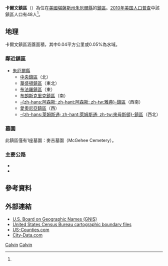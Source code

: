 {{noteTA
|G1=USState
}}
{{Infobox settlement
|official_name = 卡爾文鎮區
|native_name = Calvin Township
|settlement_type = 鎮區
|image_map = Map highlighting Calvin Township, Jewell County, Kansas.svg
|mapsize = 
|map_caption = 卡爾文鎮區在朱厄爾縣的位置
|coordinates_display = inline,title
|coordinates_region = US-KS
|subdivision_type = [[世界政區索引|國家]]
|subdivision_name = [[美国|美国]]
|subdivision_type1 = [[美國行政區劃|州]]
|subdivision_name1 = [[堪薩斯州|堪薩斯州]]
|subdivision_type2 = [[堪薩斯州縣份列表|縣]]
|subdivision_name2 = [[朱厄爾縣_(堪薩斯州)|朱厄爾縣]]
|area_total_km2 = 81.4
|area_land_km2 = 81.37
|area_water_km2 = 0.04
|area_total_sq_mi = 31.43
|area_land_sq_mi = 31.42
|area_water_sq_mi = 0.01
|area_water_percent = 0.05
|population_as_of = [[2010年美国人口普查|2010]]
|population_footnotes = <ref name=census>{{cite web|url=http://www.census.gov/geo/www/gazetteer/gazetteer2010.html|title=2010 Census Gazetteer Files|publisher=[[美国人口调查局|美国人口调查局]]|accessdate=2016-01-26|archive-url=https://web.archive.org/web/20121021075704/http://www.census.gov/geo/www/gazetteer/gazetteer2010.html|archive-date=2012-10-21|dead-url=yes}}</ref>
|population_total = 48
|population_density_km2 = auto
|elevation_footnotes = 
|elevation_m = 533
|elevation_ft = 1749
|latd = 39
|latm = 41
|lats = 58
|latNS = N
|longd = 98
|longm = 12
|longs = 36
|longEW = W
|blank_name = [[地名信息系统|GNIS]] feature ID
|blank_info = [http://geonames.usgs.gov/pls/gnispublic/f?p=gnispq:3:::NO::P3_FID:0472100 0472100]
|website = 
|footnotes = 
}}

'''卡爾文鎮區'''（{{lang-en|'''Calvin Township'''}}）為位在[[美國|美國]][[堪薩斯州|堪薩斯州]][[朱厄爾縣_(堪薩斯州)|朱厄爾縣]]的[[行政鎮區|鎮區]]。[[2010年美国人口普查|2010年美国人口普查]]中該鎮區人口有48人<ref name=census/>。

==地理==
卡爾文鎮區涵蓋面積{{convert|81.4|km2|sqmi}}，其中0.04平方公里或0.05%為水域。

=== 鄰近鎮區 ===
*[[朱厄爾縣_(堪薩斯州)|朱厄爾縣]]
**[[中央鎮區_(朱厄爾縣)|中央鎮區]]（北）
**[[華盛頓鎮區_(朱厄爾縣)|華盛頓鎮區]]（東北）
**[[布法羅鎮區_(朱厄爾縣)|布法羅鎮區]]（東）
**[[布朗斯克里克鎮區_(朱厄爾縣)|布朗斯克里克鎮區]]（南）
**[[雅典鎮區_(朱厄爾縣)|-{zh-hans:阿森斯; zh-hant:阿森斯; zh-tw:雅典}-鎮區]]（西南）
**[[愛奧尼亞鎮區_(朱厄爾縣)|愛奧尼亞鎮區]]（西）
**[[來母斯頓鎮區_(朱厄爾縣)|-{zh-hans:莱姆斯通; zh-hant:萊姆斯通; zh-tw:來母斯頓}-鎮區]]（西北）

=== 墓園===
此鎮區僅有1座墓園：麥吉墓園（McGehee Cemetery）。

=== 主要公路 ===
* {{le|14號堪薩斯州州道|K-14 (Kansas highway)}}
* {{le|28號堪薩斯州州道|K-28 (Kansas highway)}}

==參考資料==
{{reflist}}

==外部連結==
* [http://geonames.usgs.gov/domestic/ U.S. Board on Geographic Names (GNIS)]{{Wayback|url=http://geonames.usgs.gov/domestic/ |date=20121210171316 }}
* [http://www.census.gov/geo/www/cob/ United States Census Bureau cartographic boundary files]{{Wayback|url=http://www.census.gov/geo/www/cob/ |date=20000815064614 }}
* [https://web.archive.org/web/20080723112151/http://www.us-counties.com/localgov/kansas.html US-Counties.com]
* [http://www.city-data.com/township/Calvin-Jewell-KS.html City-Data.com]{{Wayback|url=http://www.city-data.com/township/Calvin-Jewell-KS.html |date=20121022170005 }}

{{朱厄爾縣 (堪薩斯州)}}

[[Category:朱厄爾縣鎮區_(堪薩斯州)|Calvin]]
[[Category:堪薩斯州鎮區|Calvin]]